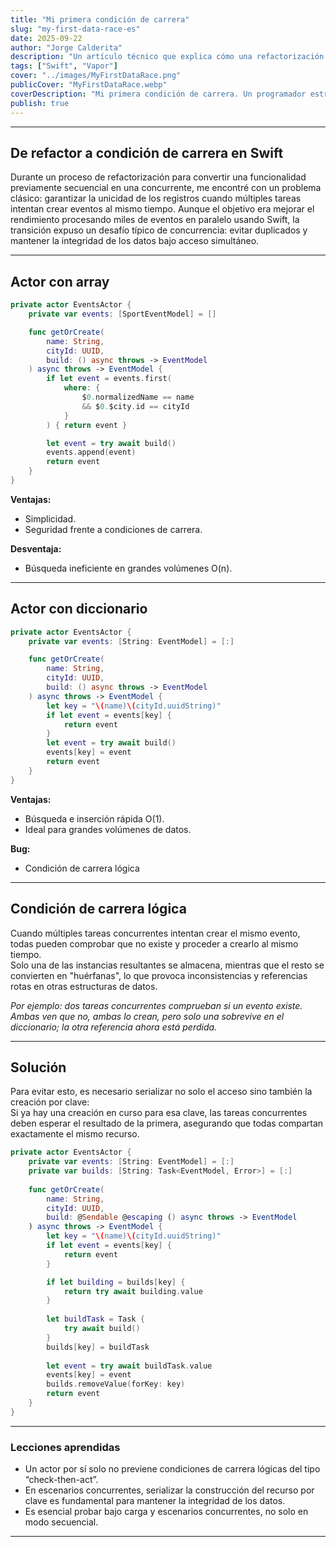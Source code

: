 ```yaml
---
title: "Mi primera condición de carrera"
slug: "my-first-data-race-es"
date: 2025-09-22
author: "Jorge Calderita"
description: "Un artículo técnico que explica cómo una refactorización para concurrencia en Swift llevó a una condición de carrera, y cómo resolverla usando patrones de actores."
tags: ["Swift", "Vapor"]
cover: "../images/MyFirstDataRace.png"
publicCover: "MyFirstDataRace.webp"
coverDescription: "Mi primera condición de carrera. Un programador estresado mira su portátil mientras sufre, simbolizando el caos de un bug de concurrencia en su código."
publish: true
---
```

---

## De refactor a condición de carrera en Swift

Durante un proceso de refactorización para convertir una funcionalidad previamente secuencial en una concurrente, me encontré con un problema clásico: garantizar la unicidad de los registros cuando múltiples tareas intentan crear eventos al mismo tiempo. Aunque el objetivo era mejorar el rendimiento procesando miles de eventos en paralelo usando Swift, la transición expuso un desafío típico de concurrencia: evitar duplicados y mantener la integridad de los datos bajo acceso simultáneo.

---

## Actor con array
```swift
private actor EventsActor {
    private var events: [SportEventModel] = []

    func getOrCreate(
        name: String, 
        cityId: UUID, 
        build: () async throws -> EventModel
    ) async throws -> EventModel {
        if let event = events.first(
            where: { 
                $0.normalizedName == name 
                && $0.$city.id == cityId 
            }
        ) { return event }

        let event = try await build()
        events.append(event)
        return event
    }
}
```

**Ventajas:**  
- Simplicidad.  
- Seguridad frente a condiciones de carrera.

**Desventaja:**  
- Búsqueda ineficiente en grandes volúmenes <span class="high">O(n)</span>.

---
## Actor con diccionario

```swift
private actor EventsActor {
    private var events: [String: EventModel] = [:]

    func getOrCreate(
        name: String, 
        cityId: UUID, 
        build: () async throws -> EventModel
    ) async throws -> EventModel {
        let key = "\(name)\(cityId.uuidString)"
        if let event = events[key] { 
            return event 
        }
        let event = try await build()
        events[key] = event
        return event
    }
}
```

**Ventajas:**  
- Búsqueda e inserción rápida <span class="high">O(1)</span>.  
- Ideal para grandes volúmenes de datos.

**Bug:**  
- Condición de carrera lógica

---
## Condición de carrera lógica

Cuando múltiples tareas concurrentes intentan crear el mismo evento, todas pueden comprobar que no existe y proceder a crearlo al mismo tiempo.  
Solo una de las instancias resultantes se almacena, mientras que el resto se convierten en "huérfanas", lo que provoca inconsistencias y referencias rotas en otras estructuras de datos.

*Por ejemplo: dos tareas concurrentes comprueban si un evento existe. Ambas ven que no, ambas lo crean, pero solo una sobrevive en el diccionario; la otra referencia ahora está perdida.*

---
## Solución

Para evitar esto, es necesario serializar no solo el acceso sino también la creación por clave:  
Si ya hay una creación en curso para esa clave, las tareas concurrentes deben esperar el resultado de la primera, asegurando que todas compartan exactamente el mismo recurso.

```swift
private actor EventsActor {
    private var events: [String: EventModel] = [:]
    private var builds: [String: Task<EventModel, Error>] = [:]
    
    func getOrCreate(
        name: String, 
        cityId: UUID, 
        build: @Sendable @escaping () async throws -> EventModel
    ) async throws -> EventModel {
        let key = "\(name)\(cityId.uuidString)"
        if let event = events[key] { 
            return event 
        }

        if let building = builds[key] { 
            return try await building.value 
        }
        
        let buildTask = Task { 
            try await build() 
        }
        builds[key] = buildTask
        
        let event = try await buildTask.value
        events[key] = event
        builds.removeValue(forKey: key)
        return event
    }
}
```

---

### Lecciones aprendidas

- Un actor por sí solo no previene condiciones de carrera lógicas del tipo “check-then-act”.
- En escenarios concurrentes, serializar la construcción del recurso por clave es fundamental para mantener la integridad de los datos.
- Es esencial probar bajo carga y escenarios concurrentes, no solo en modo secuencial.

---
